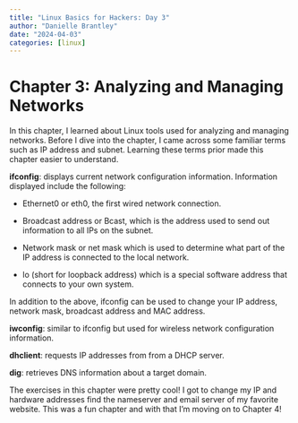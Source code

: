 ```yaml
---
title: "Linux Basics for Hackers: Day 3"
author: "Danielle Brantley"
date: "2024-04-03"
categories: [linux]
---
```


# Chapter 3: Analyzing and Managing Networks

In this chapter, I learned about Linux tools used for analyzing and managing networks. Before I dive into the chapter, I came across some familiar terms such as IP address and subnet. Learning these terms prior made this chapter easier to understand.

**ifconfig**: displays current network configuration information. Information displayed include the following:

-   Ethernet0 or eth0, the first wired network connection.

-   Broadcast address or Bcast, which is the address used to send out information to all IPs on the subnet.

-   Network mask or net mask which is used to determine what part of the IP address is connected to the local network.

-   lo (short for loopback address) which is a special software address that connects to your own system.

In addition to the above, ifconfig can be used to change your IP address, network mask, broadcast address and MAC address.

**iwconfig**: similar to ifconfig but used for wireless network configuration information.

**dhclient**: requests IP addresses from from a DHCP server.

**dig**: retrieves DNS information about a target domain.

The exercises in this chapter were pretty cool! I got to change my IP and hardware addresses find the nameserver and email server of my favorite website. This was a fun chapter and with that I'm moving on to Chapter 4!
